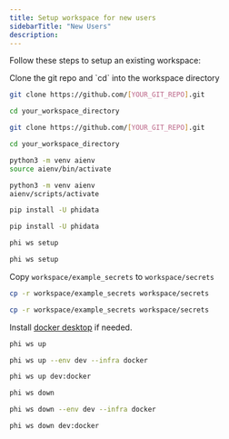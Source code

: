 ```yaml
---
title: Setup workspace for new users
sidebarTitle: "New Users"
description:
---
```


Follow these steps to setup an existing workspace:

<Steps>

<Step title="Clone git repository">
Clone the git repo and `cd` into the workspace directory

<CodeGroup>

```bash Mac
git clone https://github.com/[YOUR_GIT_REPO].git

cd your_workspace_directory
```

```bash Windows
git clone https://github.com/[YOUR_GIT_REPO].git

cd your_workspace_directory
```

</CodeGroup>

</Step>
<Step title="Create and activate a virtual env">

<CodeGroup>

```bash Mac
python3 -m venv aienv
source aienv/bin/activate
```

```bash Windows
python3 -m venv aienv
aienv/scripts/activate
```

</CodeGroup>

</Step>
<Step title="Install phidata">

<CodeGroup>

```bash Mac
pip install -U phidata
```

```bash Windows
pip install -U phidata
```

</CodeGroup>

</Step>
<Step title="Setup workspace">

<CodeGroup>

```bash Mac
phi ws setup
```

```bash Windows
phi ws setup
```

</CodeGroup>

</Step>
<Step title="Copy secrets">

Copy `workspace/example_secrets` to `workspace/secrets`

<CodeGroup>

```bash Mac
cp -r workspace/example_secrets workspace/secrets
```

```bash Windows
cp -r workspace/example_secrets workspace/secrets
```

</CodeGroup>

</Step>
<Step title="Start workspace">

<Note>

Install [docker desktop](https://docs.docker.com/desktop/install/mac-install/) if needed.

</Note>

<CodeGroup>

```bash terminal
phi ws up
```

```bash With Options
phi ws up --env dev --infra docker
```

```bash shorthand
phi ws up dev:docker
```

</CodeGroup>

</Step>
<Step title="Stop workspace">

<CodeGroup>

```bash terminal
phi ws down
```

```bash With Options
phi ws down --env dev --infra docker
```

```bash shorthand
phi ws down dev:docker
```

</CodeGroup>

</Step>

</Steps>
